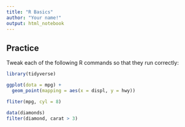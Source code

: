 ```yaml
---
title: "R Basics"
author: "Your name!"
output: html_notebook
---
```


## Practice
Tweak each of the following R commands so that they run correctly:
```r
library(tidyverse)
```

```r
ggplot(dota = mpg) + 
  geom_point(mapping = aes(x = displ, y = hwy))
```

```r
fliter(mpg, cyl = 8)
```

```r
data(diamonds)
filter(diamond, carat > 3)
```